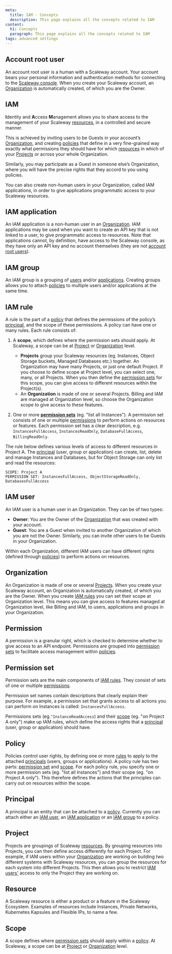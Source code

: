 ```yaml
---
meta:
  title: IAM - Concepts
  description: This page explains all the concepts related to IAM
content:
  h1: Concepts
  paragraph: This page explains all the concepts related to IAM
tags: advanced settings
---
```


<Concept opened>

## Account root user

An account root user is a human with a Scaleway account. Your account bears your personal information and authentication methods for connecting to the [Scaleway console](https://console.scaleway.com/). When you create your Scaleway account, an [Organization](#organization) is automatically created, of which you are the Owner.

</Concept>

<Concept opened>

## IAM

**I**dentity and **A**ccess **M**anagement allows you to share access to the management of your Scaleway [resources](#resources), in a controlled and secure manner.

This is achieved by inviting users to be Guests in your account’s [Organization](#organization), and creating [policies](#policy) that define in a very fine-grained way exactly what permissions they should have for which [resources](#resource) in which of your [Projects](#project) or across your whole Organization.

Similarly, you may participate as a Guest in someone else’s Organization, where you will have the precise rights that they accord to you using policies.

You can also create non-human users in your Organization, called IAM applications, in order to give applications programmatic access to your Scaleway resources.

</Concept>

<Concept opened>

## IAM application

An IAM application is a non-human user in an [Organization](#organization). IAM applications may be used when you want to create an API key that is not linked to a user, to give programmatic access to resources. Note that applications cannot, by definition, have access to the Scaleway console, as they have only an API key and no account themselves (they are not [account root users](#account-root-user)).

</Concept>

<Concept>

## IAM group

An IAM group is a grouping of [users](#iam-user) and/or [applications](#application). Creating groups allows you to attach [policies](#policy) to multiple users and/or applications at the same time.

</Concept>

<Concept>

## IAM rule

A rule is the part of a [policy](#policy) that defines the permissions of the policy’s [principal](#principal), and the scope of these permissions. A policy can have one or many rules. Each rule consists of:

1. A **scope**, which defines where the permission sets should apply. At Scaleway, a scope can be at [Project](#project) or [Organization](#organization) level.

    - **Projects** group your Scaleway resources (eg. Instances, Object Storage buckets, Managed Databases etc.) together. An Organization may have many Projects, or just one default Project. If you choose to define scope at Project level, you can select one, many, or all Projects. When you then define the [permission sets](#permission-set) for this scope, you can give access to different resources within the Project(s).
    - An **Organization** is made of one or several Projects. Billing and IAM are managed at Organization level, so choose the Organization scope to give access to these features.

2. One or more [**permission sets**](#permission-set) (eg. "list all Instances"). A permission set consists of one or multiple [permissions](#permission) to perform actions on resources or features. Each permission set has a clear description, e.g. `InstancesFullAccess`, `InstancesReadOnly`, `DatabaseFullAccess`, `BillingReadOnly`.

The rule below defines various levels of access to different resources in Project A. The [principal](#principal) (user, group or application) can create, list, delete and manage Instances and Databases, but for Object Storage can only list and read the resources:

```
SCOPE: Project A
PERMISSION SET: InstancesFullAccess, ObjectStorageReadOnly, DatabasesFullAccess
```

</Concept> 

<Concept>

## IAM user

An IAM user is a human user in an Organization. They can be of two types: 
- **Owner**: You are the Owner of the [Organization](#organization) that was created with your account. 
- **Guest**: You are a Guest when invited to another Organization of which you are not the Owner. Similarly, you can invite other users to be Guests in your Organization. 

Within each Organization, different IAM users can have different rights (defined through [policies](#policy)) to perform actions on resources.

</Concept> 


<Concept>

## Organization

An Organization is made of one or several [Projects](#project). When you create your Scaleway account, an Organization is automatically created, of which you are the Owner. When you create [IAM rules](#iam-rule) you can set their scope at Organization level. This means you can give access to features managed at Organization level, like Billing and IAM, to users, applications and groups in your Organization. 

</Concept>

<Concept>

## Permission

A permission is a granular right, which is checked to determine whether to give access to an API endpoint. Permissions are grouped into [permission sets](#permission-set) to facilitate access management within [policies](#policy).

</Concept>

<Concept>

## Permission set

Permission sets are the main components of [IAM rules](#iam-rule). They consist of sets of one or multiple [permissions](#permission). 

Permission set names contain descriptions that clearly explain their purpose. For example, a permission set that grants access to all actions you can perform on Instances is called: `InstancesFullAccess`.

Permissions sets (eg.`"InstanceReadAccess`) and their [scope](#scope) (eg. "on Project A only") make up IAM rules, which define the access rights that a [principal](#principal) (user, group or application) should have.

</Concept>

<Concept>

## Policy

Policies control user rights, by defining one or more [rules](#iam-rule) to apply to the attached [principals](#principal) (users, groups or applications). A policy rule has two parts: [permission set](#permission-set) and [scope](#scope). For each policy rule, you specify one or more permission sets (eg. "list all Instances") and their scope (eg. "on Project A only"). This therefore defines the actions that the principles can carry out on resources within the scope.

</Concept>

<Concept>

## Principal

A principal is an entity that can be attached to a [policy](#policy). Currently you can attach either an [IAM user](#iam-user), an [IAM application](#iam-application) or an [IAM group](#iam-group) to a policy. 

</Concept>

<Concept>

## Project

Projects are groupings of Scaleway [resources](#resource). By grouping resources into Projects, you can then define access differently for each Project. For example, if IAM users within your [Organization](#organization) are working on building two different systems with Scaleway resources, you can group the resources for each system into different Projects. This then allows you to restrict [IAM users'](#iam-user) access to only the Project they are working on.

</Concept>

<Concept>

## Resource

A Scaleway resource is either a product or a feature in the Scaleway Ecosystem. Examples of resources include Instances, Private Networks, Kubernetes Kapsules and Flexible IPs, to name a few.

</Concept>

<Concept>

## Scope

A scope defines where [permission sets](#permission-set) should apply within a [policy](#policy). At Scaleway, a scope can be at [Project](#project) or [Organization](#organization) level. 

</Concept>